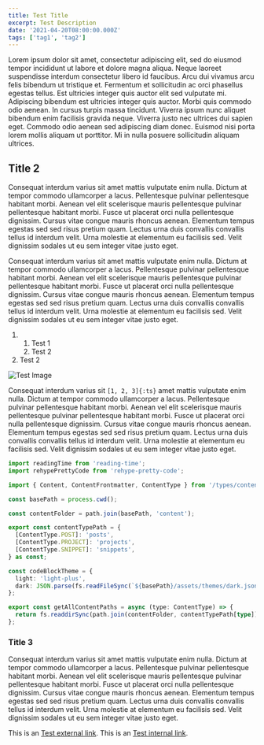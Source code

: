 ```yaml
---
title: Test Title
excerpt: Test Description
date: '2021-04-20T08:00:00.000Z'
tags: ['tag1', 'tag2']
---
```


Lorem ipsum dolor sit amet, consectetur adipiscing elit, sed do eiusmod tempor incididunt ut labore et dolore magna aliqua. Neque laoreet suspendisse interdum consectetur libero id faucibus. Arcu dui vivamus arcu felis bibendum ut tristique et. Fermentum et sollicitudin ac orci phasellus egestas tellus. Est ultricies integer quis auctor elit sed vulputate mi. Adipiscing bibendum est ultricies integer quis auctor. Morbi quis commodo odio aenean. In cursus turpis massa tincidunt. Viverra ipsum nunc aliquet bibendum enim facilisis gravida neque. Viverra justo nec ultrices dui sapien eget. Commodo odio aenean sed adipiscing diam donec. Euismod nisi porta lorem mollis aliquam ut porttitor. Mi in nulla posuere sollicitudin aliquam ultrices.

## Title 2

<Test text='Hello World' />

Consequat interdum varius sit amet mattis vulputate enim nulla. Dictum at tempor commodo ullamcorper a lacus. Pellentesque pulvinar pellentesque habitant morbi. Aenean vel elit scelerisque mauris pellentesque pulvinar pellentesque habitant morbi. Fusce ut placerat orci nulla pellentesque dignissim. Cursus vitae congue mauris rhoncus aenean. Elementum tempus egestas sed sed risus pretium quam. Lectus urna duis convallis convallis tellus id interdum velit. Urna molestie at elementum eu facilisis sed. Velit dignissim sodales ut eu sem integer vitae justo eget.

<TestLiveCodeBlock />

Consequat interdum varius sit amet mattis vulputate enim nulla. Dictum at tempor commodo ullamcorper a lacus. Pellentesque
pulvinar pellentesque habitant morbi. Aenean vel elit scelerisque mauris pellentesque pulvinar pellentesque habitant morbi.
Fusce ut placerat orci nulla pellentesque dignissim. Cursus vitae congue mauris rhoncus aenean. Elementum tempus egestas
sed sed risus pretium quam. Lectus urna duis convallis convallis tellus id interdum velit. Urna molestie at elementum eu
facilisis sed. Velit dignissim sodales ut eu sem integer vitae justo eget.

1. 1. Test 1
   2. Test 2
2. Test 2

<Image alt='Test Image' src='/static/images/posts/test/test-image.jpg' width={4057} height={6086} />

Consequat interdum varius sit `[1, 2, 3]{:ts}` amet mattis vulputate enim nulla. Dictum at tempor commodo ullamcorper a lacus. Pellentesque pulvinar pellentesque habitant morbi. Aenean vel elit scelerisque mauris pellentesque pulvinar pellentesque habitant morbi. Fusce ut placerat orci nulla pellentesque dignissim. Cursus vitae congue mauris rhoncus aenean. Elementum tempus egestas sed sed risus pretium quam. Lectus urna duis convallis convallis tellus id interdum velit. Urna molestie at elementum eu facilisis sed. Velit dignissim sodales ut eu sem integer vitae justo eget.

```ts
import readingTime from 'reading-time';
import rehypePrettyCode from 'rehype-pretty-code';

import { Content, ContentFrontmatter, ContentType } from '/types/content';

const basePath = process.cwd();

const contentFolder = path.join(basePath, 'content');

export const contentTypePath = {
  [ContentType.POST]: 'posts',
  [ContentType.PROJECT]: 'projects',
  [ContentType.SNIPPET]: 'snippets',
} as const;

const codeBlockTheme = {
  light: 'light-plus',
  dark: JSON.parse(fs.readFileSync(`${basePath}/assets/themes/dark.json`, 'utf8')),
};

export const getAllContentPaths = async (type: ContentType) => {
  return fs.readdirSync(path.join(contentFolder, contentTypePath[type]));
};
```

### Title 3

Consequat interdum varius sit amet mattis vulputate enim nulla. Dictum at tempor commodo ullamcorper a lacus. Pellentesque pulvinar pellentesque habitant morbi. Aenean vel elit scelerisque mauris pellentesque pulvinar pellentesque habitant morbi. Fusce ut placerat orci nulla pellentesque dignissim. Cursus vitae congue mauris rhoncus aenean. Elementum tempus egestas sed sed risus pretium quam. Lectus urna duis convallis convallis tellus id interdum velit. Urna molestie at elementum eu facilisis sed. Velit dignissim sodales ut eu sem integer vitae justo eget.

This is an [Test external link](https://google.com).
This is an [Test internal link](/).
